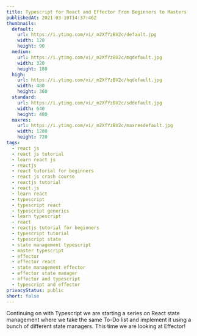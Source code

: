 ```yaml
---
title: Typescript for React and Effector From Beginners to Masters
publishedAt: 2021-03-10T14:37:46Z
thumbnails:
  default:
    url: https://i.ytimg.com/vi/_m2XfYzBV2c/default.jpg
    width: 120
    height: 90
  medium:
    url: https://i.ytimg.com/vi/_m2XfYzBV2c/mqdefault.jpg
    width: 320
    height: 180
  high:
    url: https://i.ytimg.com/vi/_m2XfYzBV2c/hqdefault.jpg
    width: 480
    height: 360
  standard:
    url: https://i.ytimg.com/vi/_m2XfYzBV2c/sddefault.jpg
    width: 640
    height: 480
  maxres:
    url: https://i.ytimg.com/vi/_m2XfYzBV2c/maxresdefault.jpg
    width: 1280
    height: 720
tags:
  - react js
  - react js tutorial
  - learn react js
  - reactjs
  - react tutorial for beginners
  - react js crash course
  - reactjs tutorial
  - react.js
  - learn react
  - typescript
  - typescript react
  - typescript generics
  - learn typescript
  - react
  - reactjs tutorial for beginners
  - typescript tutorial
  - typescript state
  - state management typescript
  - master typescript
  - effector
  - effector react
  - state management effector
  - effector state manager
  - effector and typescript
  - typescript and effector
privacyStatus: public
short: false
---
```

  
Continuing on with Typescript we are starting a series on React state management where we take the same To-Do list and implement it using a bunch of different state managers. This time we are looking at Effector!
